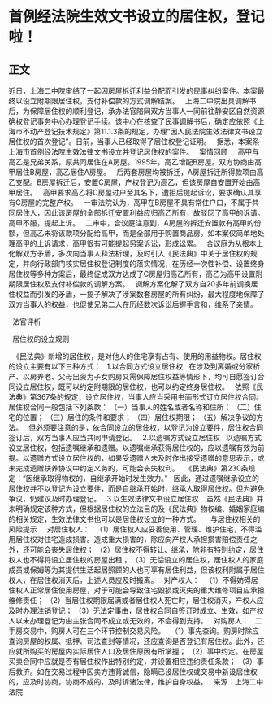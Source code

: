 # 首例经法院生效文书设立的居住权，登记啦！
## 正文
近日，上海二中院审结了一起因房屋拆迁利益分配而引发的民事纠纷案件。本案最终以设立附期限居住权，支付补偿款的方式调解结案。
 
上海二中院出具调解书后，为保障居住权的顺利登记，承办法官陪同双方当事人一同前往静安区自然资源确权登记事务中心办理登记手续。该中心在核查了民事调解书后，确定应依照《上海市不动产登记技术规定》第11.1.3条的规定，办理“因人民法院生效法律文书设立居住权的首次登记”。日前，当事人已经取得了居住权登记证明。
 
据悉，本案系上海市首例经法院生效法律文书设立并登记居住权的案件。
 
案情回顾  
 
高甲与高乙是兄弟关系，原共同居住在A房屋。1995年，高乙增配B房屋。双方协商由高甲居住B房屋，高乙居住A房屋。
 
后两套房屋均被拆迁，A房屋拆迁所得款项由高乙支配。B房屋拆迁后，安置C房屋，产权登记为高乙，但该房屋自安置开始由高甲居住。
 
高甲要求高乙将C房屋过户至其名下，遭拒后提起诉讼，要求确认其享有C房屋的完整产权。
 
一审法院认为，高甲在B房屋不具有常住户口，不属于共同居住人，因此该房屋的全部拆迁安置利益应归高乙所有，故驳回了高甲的诉请。高甲不服，提起上诉。
 
二审中，合议庭注意到，A房屋的拆迁安置款有高甲的份额，但高乙未将该款项分配给高甲，而是全部用于购置商品房。如本案仅简单地处理高甲的上诉请求，高甲很有可能提起另案诉讼，形成讼累。
 
合议庭为从根本上化解双方矛盾，多次向当事人释法析理，及时引入《民法典》中关于居住权的规定，并向行政部门核实居住权登记制度的落实情况，在历经一次性补偿、设置终身居住权等多种方案后，最终促成双方达成了C房屋归高乙所有，高乙为高甲设置附期限居住权及支付补偿款的调解方案。
 
调解方案化解了双方自20多年前调换居住权益而引发的矛盾，一揽子解决了涉案数套房屋的所有纠纷，最大程度地保障了双方当事人的权益，也促使兄弟二人在历经数次诉讼后握手言和，维系了亲情。
 

 
法官评析
 

 
居住权的设立规则  

 
《民法典》新增的居住权，是对他人的住宅享有占有、使用的用益物权。居住权的设立主要有以下三种方式：
 
1.以合同方式设立居住权
 
在涉及到离婚或分家析产、以房养老、父母出资为子女购房又需保障居住权益等情形下，均可自愿签订合同设立居住权，既可以约定附期限的居住权，也可以约定终身居住权。
 
依照《民法典》第367条的规定，设立居住权，当事人应当采用书面形式订立居住权合同。居住权合同一般包括下列条款：
（一）当事人的姓名或者名称和住所；
（二）住宅的位置；
（三）居住的条件和要求；
（四）居住权期限；
（五）解决争议的方法。
 
但必须要注意的是，依合同设立的居住权，以登记为设立要件，居住权合同签订后，双方当事人应当共同申请登记。
 
2.以遗嘱方式设立居住权
 
以遗嘱方式设立居住权，包括遗嘱继承和遗赠。以遗嘱继承获得居住权的，应以遗嘱有效为前提。以遗赠方式设立居住权的，如果受遗赠人未及时作出接受遗赠的意思表示，或未完成遗赠扶养协议中约定义务的，可能会丧失权利。
 
《民法典》第230条规定：“因继承取得物权的，自继承开始时发生效力。”
 
因此，通过遗嘱继承设立的居住权并不以登记为设立要件，而是自继承开始时，继承人取得居住权。但为避免争议，仍建议及时办理登记。
 
3.以生效法律文书设立居住权 
 
虽然《民法典》并未明确规定该种方式，但根据居住权的立法目的及《民法典》物权编、婚姻家庭编的相关规定，生效法律文书也可以是居住权设立的一种方式。
 
 
与居住权相关的风险提示  
 
对居住权人：
 
（1）居住权人应妥善使用、管理、维护住宅，不得滥用居住权对住宅造成损害。造成重大损害的，除应向产权人承担损害赔偿责任之外，还可能会丧失居住权；
（2）居住权不得转让、继承，除非有特别约定，居住权人也不得将设立居住权的房屋出租；
（3）无偿设立的居住权，居住权人的家庭成员或保姆等为其提供生活起居照顾的人也可享有居住利益，但该权利附属于居住权人，在居住权消灭后，上述人员应及时搬离。
 
对产权人：
 
（1）不得妨碍居住权人正常居住使用房屋，对于可能会导致住宅毁损或灭失的重大维修项目应承担维修责任；
（2）当居住权期限届满或者居住权人死亡时，居住权消灭，产权人应及时办理注销登记；
（3）无法定事由，居住权合同自签订时成立、生效，如产权人以未办理登记为由主张合同不成立或无效的，不会得到支持。
 
对购房人：
 
二手房交易中，购房人可在三个环节控制交易风险。
 
（1）事先查询。购房时除应查询房屋的权属、抵押、司法查封等情况，还应查询是否登记有居住权。此外，还应就所购买的房屋内实际居住人口及居住原因有所掌握；
（2）事中约定。在房屋买卖合同中应就是否有居住权作出特别约定，并设置相应违约责任条款；
（3）事后救济。如在交易过程中因卖方违背诚信，隐瞒已设居住权或交易中新设居住权的，应及时协商，协商不成的，及时诉诸法律，维护自身权益。
 
来源：上海二中法院
 
